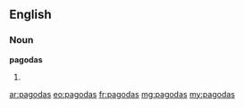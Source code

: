==English==

===Noun===
'''pagodas'''

# {{plural of|[[pagoda]]}}

[[ar:pagodas]]
[[eo:pagodas]]
[[fr:pagodas]]
[[mg:pagodas]]
[[my:pagodas]]